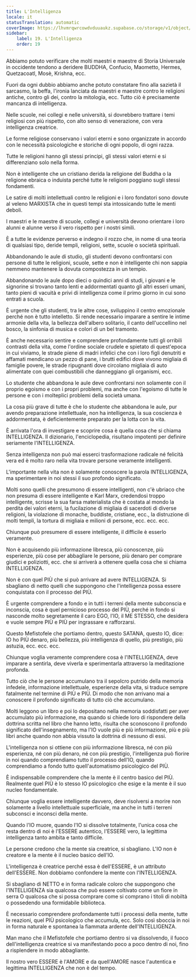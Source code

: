 ```yaml
---
title: L'Intelligenza
locale: it
statusTranslation: automatic
coverImage: https://lhvmrqwrcowdvduuaukz.supabase.co/storage/v1/object/public/strapi-uploads/small_cover-educacion-fundamental.webp-2d51a7828a2b1309555be27f7e2a61a0.webp
sidebar:
    label: 19. L'Intelligenza
    order: 19
---
```

Abbiamo potuto verificare che molti maestri e maestre di Storia Universale in occidente tendono a deridere BUDDHA, Confucio, Maometto, Hermes, Quetzacoatl, Mosè, Krishna, ecc.

Fuori da ogni dubbio abbiamo anche potuto constatare fino alla sazietà il sarcasmo, la beffa, l'ironia lanciata da maestri e maestre contro le religioni antiche, contro gli dei, contro la mitologia, ecc. Tutto ciò è precisamente mancanza di intelligenza.

Nelle scuole, nei collegi e nelle università, si dovrebbero trattare i temi religiosi con più rispetto, con alto senso di venerazione, con vera intelligenza creatrice.

Le forme religiose conservano i valori eterni e sono organizzate in accordo con le necessità psicologiche e storiche di ogni popolo, di ogni razza.

Tutte le religioni hanno gli stessi principi, gli stessi valori eterni e si differenziano solo nella forma.

Non è intelligente che un cristiano derida la religione del Buddha o la religione ebraica o induista perché tutte le religioni poggiano sugli stessi fondamenti.

Le satire di molti intellettuali contro le religioni e i loro fondatori sono dovute al veleno MARXISTA che in questi tempi sta intossicando tutte le menti deboli.

I maestri e le maestre di scuole, collegi e università devono orientare i loro alunni e alunne verso il vero rispetto per i nostri simili.

È a tutte le evidenze perverso e indegno il rozzo che, in nome di una teoria di qualsiasi tipo, deride templi, religioni, sette, scuole o società spirituali.

Abbandonando le aule di studio, gli studenti devono confrontarsi con persone di tutte le religioni, scuole, sette e non è intelligente chi non sappia nemmeno mantenere la dovuta compostezza in un tempio.

Abbandonando le aule dopo dieci o quindici anni di studi, i giovani e le signorine si trovano tanto lenti e addormentati quanto gli altri esseri umani, tanto pieni di vacuità e privi di intelligenza come il primo giorno in cui sono entrati a scuola.

È urgente che gli studenti, tra le altre cose, sviluppino il centro emozionale perché non è tutto intelletto. Si rende necessario imparare a sentire le intime armonie della vita, la bellezza dell'albero solitario, il canto dell'uccellino nel bosco, la sinfonia di musica e colori di un bel tramonto.

È anche necessario sentire e comprendere profondamente tutti gli orribili contrasti della vita, come l'ordine sociale crudele e spietato di quest'epoca in cui viviamo, le strade piene di madri infelici che con i loro figli denutriti e affamati mendicano un pezzo di pane, i brutti edifici dove vivono migliaia di famiglie povere, le strade ripugnanti dove circolano migliaia di auto alimentate con quei combustibili che danneggiano gli organismi, ecc.

Lo studente che abbandona le aule deve confrontarsi non solamente con il proprio egoismo e con i propri problemi, ma anche con l'egoismo di tutte le persone e con i molteplici problemi della società umana.

La cosa più grave di tutte è che lo studente che abbandona le aule, pur avendo preparazione intellettuale, non ha intelligenza, la sua coscienza è addormentata, è deficientemente preparato per la lotta con la vita.

È arrivata l'ora di investigare e scoprire cosa è quella cosa che si chiama INTELLIGENZA. Il dizionario, l'enciclopedia, risultano impotenti per definire seriamente l'INTELLIGENZA.

Senza intelligenza non può mai esserci trasformazione radicale né felicità vera ed è molto raro nella vita trovare persone veramente intelligenti.

L'importante nella vita non è solamente conoscere la parola INTELLIGENZA, ma sperimentare in noi stessi il suo profondo significato.

Molti sono quelli che presumono di essere intelligenti, non c'è ubriaco che non presuma di essere intelligente e Karl Marx, credendosi troppo intelligente, scrisse la sua farsa materialista che è costata al mondo la perdita dei valori eterni, la fucilazione di migliaia di sacerdoti di diverse religioni, la violazione di monache, buddiste, cristiane, ecc., la distruzione di molti templi, la tortura di migliaia e milioni di persone, ecc. ecc. ecc.

Chiunque può presumere di essere intelligente, il difficile è esserlo veramente.

Non è acquisendo più informazione libresca, più conoscenze, più esperienze, più cose per abbagliare le persone, più denaro per comprare giudici e poliziotti, ecc. che si arriverà a ottenere quella cosa che si chiama INTELLIGENZA.

Non è con quel PIÙ che si può arrivare ad avere INTELLIGENZA. Si sbagliano di netto quelli che suppongono che l'intelligenza possa essere conquistata con il processo del PIÙ.

È urgente comprendere a fondo e in tutti i terreni della mente subconscia e inconscia, cosa è quel pernicioso processo del PIÙ, perché in fondo si nasconde molto segretamente il caro EGO, l'IO, il ME STESSO, che desidera e vuole sempre PIÙ e PIÙ per ingrassare e rafforzarsi.

Questo Mefistofele che portiamo dentro, questo SATANA, questo IO, dice: IO ho PIÙ denaro, più bellezza, più intelligenza di quello, più prestigio, più astuzia, ecc. ecc. ecc.

Chiunque voglia veramente comprendere cosa è l'INTELLIGENZA, deve imparare a sentirla, deve viverla e sperimentarla attraverso la meditazione profonda.

Tutto ciò che le persone accumulano tra il sepolcro putrido della memoria infedele, informazione intellettuale, esperienze della vita, si traduce sempre fatalmente nel termine di PIÙ e PIÙ. Di modo che non arrivano mai a conoscere il profondo significato di tutto ciò che accumulano.

Molti leggono un libro e poi lo depositano nella memoria soddisfatti per aver accumulato più informazione, ma quando si chiede loro di rispondere della dottrina scritta nel libro che hanno letto, risulta che sconoscono il profondo significato dell'insegnamento, ma l'IO vuole più e più informazione, più e più libri anche quando non abbia vissuto la dottrina di nessuno di essi.

L'intelligenza non si ottiene con più informazione libresca, né con più esperienza, né con più denaro, né con più prestigio, l'intelligenza può fiorire in noi quando comprendiamo tutto il processo dell'IO, quando comprendiamo a fondo tutto quell'automatismo psicologico del PIÙ.

È indispensabile comprendere che la mente è il centro basico del PIÙ. Realmente quel PIÙ è lo stesso IO psicologico che esige e la mente è il suo nucleo fondamentale.

Chiunque voglia essere intelligente davvero, deve risolversi a morire non solamente a livello intellettuale superficiale, ma anche in tutti i terreni subconsci e inconsci della mente.

Quando l'IO muore, quando l'IO si dissolve totalmente, l'unica cosa che resta dentro di noi è l'ESSERE autentico, l'ESSERE vero, la legittima intelligenza tanto ambita e tanto difficile.

Le persone credono che la mente sia creatrice, si sbagliano. L'IO non è creatore e la mente è il nucleo basico dell'IO.

L'intelligenza è creatrice perché essa è dell'ESSERE, è un attributo dell'ESSERE. Non dobbiamo confondere la mente con l'INTELLIGENZA.

Si sbagliano di NETTO e in forma radicale coloro che suppongono che l'INTELLIGENZA sia qualcosa che può essere coltivato come un fiore in serra O qualcosa che si possa comprare come si comprano i titoli di nobiltà o possedendo una formidabile biblioteca.

È necessario comprendere profondamente tutti i processi della mente, tutte le reazioni, quel PIÙ psicologico che accumula, ecc. Solo così sboccia in noi in forma naturale e spontanea la fiammata ardente dell'INTELLIGENZA.

Man mano che il Mefistofele che portiamo dentro si va dissolvendo, il fuoco dell'intelligenza creatrice si va manifestando poco a poco dentro di noi, fino a risplendere in modo abbagliante.

Il nostro vero ESSERE è l'AMORE e da quell'AMORE nasce l'autentica e legittima INTELLIGENZA che non è del tempo.

